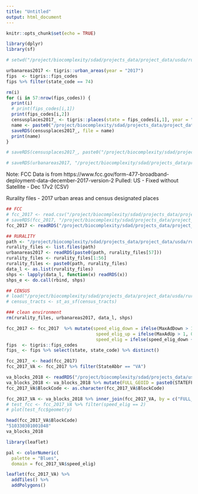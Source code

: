 ```yaml
---
title: "Untitled"
output: html_document
---
```


```r
knitr::opts_chunk$set(echo = TRUE)
```


```r
library(dplyr)
library(sf)

# setwd("/project/biocomplexity/sdad/projects_data/project_data/usda/rural_broadband/fcc_availability/")

```

```r
urbanareas2017 <- tigris::urban_areas(year = "2017")
fips  <- tigris::fips_codes 
fips %>% filter(state_code == 74)

rm(i)
for (i in 57:nrow(fips_codes)) {
  print(i)
  # print(fips_codes[i,1])
  print(fips_codes[i,2])
  censusplaces2017_ <- tigris::places(state = fips_codes[i,1], year = "2017")
  name <- paste0("/project/biocomplexity/sdad/projects_data/project_data/usda/rural_broadband/census_2017_urbanareas_places/census_2017_places_", fips_codes[i,1], ".RDS")
  saveRDS(censusplaces2017_, file = name)
  print(name)
}

# saveRDS(censusplaces2017_, paste0("/project/biocomplexity/sdad/projects_data/project_data/usda/rural_broadband/census_2017_urbanareas_places/census_2017_places_", fips_codes[1,1], ".RDS"))

# saveRDS(urbanareas2017, "/project/biocomplexity/sdad/projects_data/project_data/usda/rural_broadband/census_2017_urbanareas.RDS")

```

Note: FCC Data is from https://www.fcc.gov/form-477-broadband-deployment-data-december-2017-version-2
Pulled: US - Fixed without Satellite - Dec 17v2 (CSV)

Rurality files - 2017 urban areas and census designated places


```r
## FCC
# fcc_2017 <- read.csv("/project/biocomplexity/sdad/projects_data/project_data/usda/rural_broadband/fcc_availability/fbd_us_without_satellite_dec2017_v2.csv")
# saveRDS(fcc_2017, "/project/biocomplexity/sdad/projects_data/project_data/usda/rural_broadband/fcc_availability/fbd_us_without_satellite_dec2017_v2.RDS")
fcc_2017 <- readRDS("/project/biocomplexity/sdad/projects_data/project_data/usda/rural_broadband/fcc_availability/fbd_us_without_satellite_dec2017_v2.RDS")

## RURALITY 
path <- "/project/biocomplexity/sdad/projects_data/project_data/usda/rural_broadband/census_2017_urbanareas_places/"
rurality_files <- list.files(path)
urbanareas2017 <- readRDS(paste0(path, rurality_files[57]))
rurality_files <- rurality_files[1:56]
rurality_files <- paste0(path, rurality_files)
data_l <- as.list(rurality_files)
shps <- lapply(data_l, function(x) readRDS(x))
shps_e <- do.call(rbind, shps)

## CENSUS
# load("/project/biocomplexity/sdad/projects_data/project_data/usda/rural_broadband/census_tracts.RData")
# census_tracts <- st_as_sf(census_tracts)

### clean environment
rm(rurality_files, urbanareas2017, data_l, shps)
```


```r
fcc_2017 <- fcc_2017  %>% mutate(speed_elig_down = ifelse(MaxAdDown > 10, 0, 1),
                                  speed_elig_up = ifelse(MaxAdUp > 1, 0, 1),
                                  speed_elig = ifelse(speed_elig_down + speed_elig_up == 2, 1, 0))
fips  <- tigris::fips_codes 
fips_ <- fips %>% select(state, state_code) %>% distinct()

fcc_2017_ <- head(fcc_2017)
fcc_2017_VA <- fcc_2017 %>% filter(StateAbbr == "VA")

va_blocks_2018 <- readRDS("/project/biocomplexity/sdad/projects_data/usda/bb/original/censusblocks/blocks_TIGER2018_sf_RDS/tl_2018_51_tabblock10.RDS")
va_blocks_2018 <- va_blocks_2018 %>% mutate(FULL_GEOID = paste0(STATEFP10, COUNTYFP10, TRACTCE10, BLOCKCE10))
fcc_2017_VA$BlockCode <- as.character(fcc_2017_VA$BlockCode)

fcc_2017_VA <- va_blocks_2018 %>% inner_join(fcc_2017_VA, by = c("FULL_GEOID" = "BlockCode")) 
# test_fcc <- fcc_2017_VA %>% filter(speed_elig == 2)
# plot(test_fcc$geometry)

head(fcc_2017_VA$BlockCode)
"510330301001048"
va_blocks_2018 

library(leaflet)

pal <- colorNumeric(
  palette = "Blues",
  domain = fcc_2017_VA$speed_elig)

leaflet(fcc_2017_VA) %>% 
  addTiles() %>%
  addPolygons()

```

```r

```








